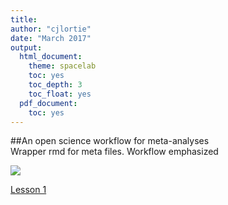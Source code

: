 ```yaml
---
title:
author: "cjlortie"
date: "March 2017"
output:
  html_document:
    theme: spacelab
    toc: yes
    toc_depth: 3
    toc_float: yes
  pdf_document:
    toc: yes
---
```


##An open science workflow for meta-analyses  
Wrapper rmd for meta files. Workflow emphasized

![](meta-analysis/meta.jpg)     

[Lesson 1](meta-analysis/meta-analysis.html)   